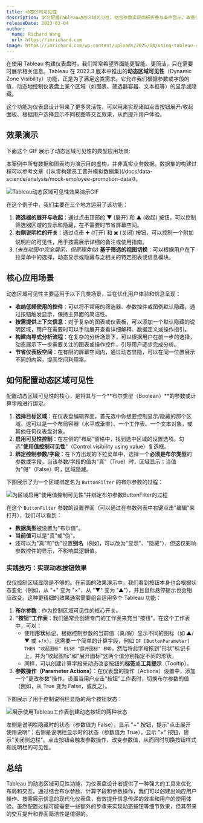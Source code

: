```yaml
---
title: 动态区域可见性
description: 学习配置Tableau动态区域可见性，结合参数实现面板折叠与条件显示，改善仪表盘布局与用户体验
releaseDate: 2023-03-04
author:
  name: Richard Wang
  url: https://imrichard.com
image: https://imrichard.com/wp-content/uploads/2025/04/using-tableau-dynamic-zone-visibility-for-interactive-dashboards-cover.avif
---
```


在使用 Tableau 构建仪表盘时，我们常常希望界面能更智能、更简洁，只在需要时展示相关信息。Tableau 在 2022.3 版本中推出的**动态区域可见性**（Dynamic Zone Visibility）功能，正是为了满足这类需求。它允许我们根据参数或字段的值，动态地控制仪表盘上某个区域（如图表、筛选器容器、文本框等）的显示或隐藏。

这个功能为仪表盘设计带来了更多灵活性，可以用来实现诸如点击按钮展开/收起面板、根据用户选择显示不同视图等交互效果，从而提升用户体验。

## 效果演示

下面这个 GIF 展示了动态区域可见性的典型应用场景:

<Callout type="info">
  本案例中所有数据和图表均为演示目的虚构，并非真实业务数据。数据集的构建过程可以参考文章《[从零构建员工晋升模拟数据集](/docs/data-science/analysis/mock-employee-promotion-data)》。
</Callout>

![Tableau动态区域可见性效果演示GIF](https://imrichard.com/wp-content/uploads/2025/04/tableau-dynamic-zone-visibility-demo.gif)

在这个例子中，我们主要在三个地方运用了该功能：

1. **筛选器的展开与收起**：通过点击顶部的 ▼ (展开) 和 ▲ (收起) 按钮，可以控制筛选器区域的显示和隐藏，在不需要时节省屏幕空间。
2. **右侧说明栏的开关**：通过点击 ➕ (打开) 和 ✖️ (关闭) 按钮，可以控制一个附加说明栏的可见性，用于按需展示详细的备注或使用指南。
3. _(未在动图中完全展示，但原理类似)_ **基于筛选的视图切换**：可以根据用户在下拉菜单中的选择，动态显示或隐藏与之相关的特定图表或信息模块。

## 核心应用场景

动态区域可见性主要适用于以下几类场景，旨在优化用户体验和信息呈现：

- **收纳低频使用的控件**：可以将不常用的筛选器、参数控件或图例默认隐藏，通过按钮触发显示，保持主界面的简洁性。
- **按需提供上下文信息**：对于复杂的图表或仪表板，可以添加一个默认隐藏的说明区域，用户在需要时可以手动展开查看详细解释、数据定义或操作指引。
- **构建向导式分析流程**：在复杂的分析场景下，可以根据用户在前一步的选择，动态展示下一步需要关注的图表或操作控件，引导用户逐步完成分析。
- **节省仪表板空间**：在有限的屏幕空间内，通过动态显隐，可以在同一位置展示不同的内容，提高空间利用率。

## 如何配置动态区域可见性

配置动态区域可见性的核心，是将其与一个**布尔类型（Boolean）**的参数或计算字段进行绑定。

1. **选择目标区域**：在仪表盘编辑界面，首先选中你想要控制显示/隐藏的那个区域。这可以是一个布局容器（水平或垂直）、一个工作表、一个文本对象，或其他任何仪表盘对象。
2. **启用可见性控制**：在左侧的"布局"窗格中，找到选中区域的设置选项。勾选"**使用值控制可见性**"（Control visibility using value）复选框。
3. **绑定控制参数/字段**：在下方出现的下拉菜单中，选择一个**必须是布尔类型**的参数或字段。当该参数/字段的值为"真"（True）时，区域显示；当值为"假"（False）时，区域隐藏。

下图展示了为一个区域绑定名为 `ButtonFilter` 的布尔参数的过程：

![为区域启用"使用值控制可见性"并绑定布尔参数ButtonFilter的过程](https://imrichard.com/wp-content/uploads/2025/04/tableau-dynamic-visibility-configuration-setup.avif)

在这个 `ButtonFilter` 参数的设置界面（可以通过在参数列表中右键点击"编辑"来打开），我们可以看到：

- **数据类型**被设置为"布尔值"。
- **当前值**可以是"真"或"伪"。
- 还可以为"真"和"伪"设置**别名**（例如，可以改为"显示"、"隐藏"），但这仅影响参数控件的显示，不影响其逻辑值。

### 实践技巧：实现动态按钮效果

仅仅控制区域显隐是不够的。在前面的效果演示中，我们看到按钮本身也会根据状态变化（例如，从 "+" 变为 "×"，从 "▼" 变为 "▲"），并且鼠标悬停提示也会相应改变。这种更精细的效果通常需要组合运用多个 Tableau 功能：

1. **布尔参数**：作为控制区域可见性的核心开关。
2. **"按钮"工作表**：我们通常会创建专门的工作表来充当"按钮"。在这个工作表中，可以：
   - 使用**形状**标记，根据控制参数的当前值（真/假）显示不同的图标（如 ▲/▼ 或 +/×）。这需要一个简单的计算字段，例如 `IF [ButtonParameter] THEN "收起图标" ELSE "展开图标" END`，然后将此字段拖到"形状"标记卡上，并为"收起图标"和"展开图标"这两个值分别指定不同的形状。
   - 同样，可以创建计算字段来动态改变按钮的**标签**或**工具提示**（Tooltip）。
3. **参数操作（Parameter Actions）**：在仪表盘的操作（Actions）设置中，添加一个"更改参数"操作。设置当用户点击"按钮"工作表时，切换布尔参数的值（例如，从 True 变为 False，或反之）。

下图展示了用于控制说明栏显隐的两个按钮状态：

![展示使用Tableau工作表创建动态按钮的两种状态](https://imrichard.com/wp-content/uploads/2025/04/tableau-dynamic-visibility-button-states.avif)

左侧是说明栏隐藏时的状态（参数值为 False），显示 "+" 按钮，提示"点击展开 使用说明"；右侧是说明栏显示时的状态（参数值为 True），显示 "×" 按钮，提示"关闭侧边栏"。点击按钮会触发参数操作，改变参数值，从而同时切换按钮样式和说明栏的可见性。

## 总结

Tableau 的动态区域可见性功能，为仪表盘设计者提供了一种强大的工具来优化布局和交互。通过结合布尔参数、计算字段和参数操作，我们可以创建出响应用户操作、按需展示信息的现代化仪表盘，有效提升信息传递的效率和用户的使用体验。虽然配置过程可能需要一些额外的步骤来实现动态按钮等细节效果，但其带来的交互提升和界面简洁性是值得的。
